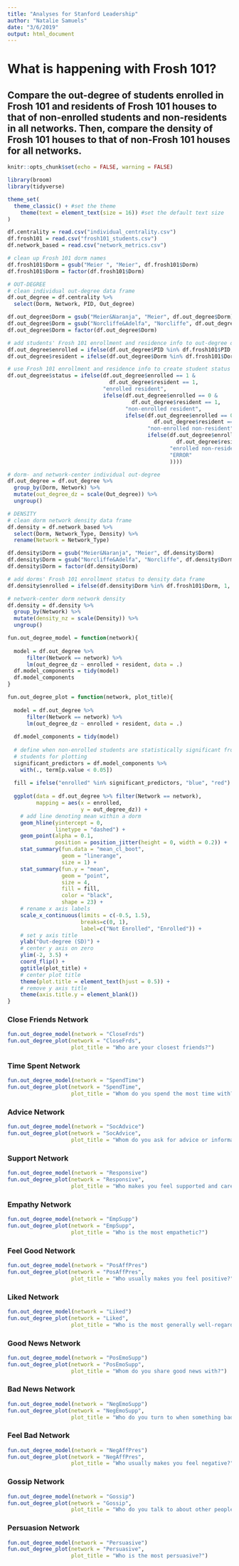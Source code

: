 ```yaml
---
title: "Analyses for Stanford Leadership"
author: "Natalie Samuels"
date: "3/6/2019"
output: html_document
---
```


# What is happening with Frosh 101?
## Compare the out-degree of students enrolled in Frosh 101 and residents of Frosh 101 houses to that of non-enrolled students and non-residents in all networks. Then, compare the density of Frosh 101 houses to that of non-Frosh 101 houses for all networks. 


```r
knitr::opts_chunk$set(echo = FALSE, warning = FALSE)
```


```r
library(broom)
library(tidyverse)

theme_set(
  theme_classic() + #set the theme 
    theme(text = element_text(size = 16)) #set the default text size
)
```


```r

df.centrality = read.csv("individual_centrality.csv")
df.frosh101 = read.csv("frosh101_students.csv")
df.network_based = read.csv("network_metrics.csv")

```


```r

# clean up Frosh 101 dorm names
df.frosh101$Dorm = gsub("Meier ", "Meier", df.frosh101$Dorm)
df.frosh101$Dorm = factor(df.frosh101$Dorm)

# OUT-DEGREE
# clean individual out-degree data frame
df.out_degree = df.centrality %>% 
  select(Dorm, Network, PID, Out_degree)

df.out_degree$Dorm = gsub("Meier&Naranja", "Meier", df.out_degree$Dorm)
df.out_degree$Dorm = gsub("Norcliffe&Adelfa", "Norcliffe", df.out_degree$Dorm)
df.out_degree$Dorm = factor(df.out_degree$Dorm)

# add students' Frosh 101 enrollment and residence info to out-degree data frame
df.out_degree$enrolled = ifelse(df.out_degree$PID %in% df.frosh101$PID, 1, 0)
df.out_degree$resident = ifelse(df.out_degree$Dorm %in% df.frosh101$Dorm, 1, 0)

# use Frosh 101 enrollment and residence info to create student status column
df.out_degree$status = ifelse(df.out_degree$enrolled == 1 & 
                                df.out_degree$resident == 1, 
                              "enrolled resident", 
                              ifelse(df.out_degree$enrolled == 0 & 
                                       df.out_degree$resident == 1,
                                     "non-enrolled resident", 
                                     ifelse(df.out_degree$enrolled == 0 & 
                                              df.out_degree$resident == 0, 
                                            "non-enrolled non-resident", 
                                            ifelse(df.out_degree$enrolled == 1 & 
                                                     df.out_degree$resident == 0, 
                                                   "enrolled non-resident", 
                                                   "ERROR"
                                                   ))))

# dorm- and network-center individual out-degree
df.out_degree = df.out_degree %>% 
  group_by(Dorm, Network) %>% 
  mutate(out_degree_dz = scale(Out_degree)) %>% 
  ungroup()

# DENSITY
# clean dorm network density data frame
df.density = df.network_based %>% 
  select(Dorm, Network_Type, Density) %>% 
  rename(Network = Network_Type)

df.density$Dorm = gsub("Meier&Naranja", "Meier", df.density$Dorm)
df.density$Dorm = gsub("Norcliffe&Adelfa", "Norcliffe", df.density$Dorm)
df.density$Dorm = factor(df.density$Dorm)

# add dorms' Frosh 101 enrollment status to density data frame
df.density$enrolled = ifelse(df.density$Dorm %in% df.frosh101$Dorm, 1, 0)

# network-center dorm network density
df.density = df.density %>% 
  group_by(Network) %>% 
  mutate(density_nz = scale(Density)) %>% 
  ungroup()

```


```r
fun.out_degree_model = function(network){
  
  model = df.out_degree %>% 
      filter(Network == network) %>% 
      lm(out_degree_dz ~ enrolled + resident, data = .)
  df.model_components = tidy(model)
  df.model_components
}

fun.out_degree_plot = function(network, plot_title){
  
  model = df.out_degree %>% 
      filter(Network == network) %>% 
      lm(out_degree_dz ~ enrolled + resident, data = .)
  
  df.model_components = tidy(model)
  
  # define when non-enrolled students are statistically significant from enrolled
  # students for plotting
  significant_predictors = df.model_components %>% 
    with(., term[p.value < 0.05])
  
  fill = ifelse("enrolled" %in% significant_predictors, "blue", "red")
  
  ggplot(data = df.out_degree %>% filter(Network == network), 
         mapping = aes(x = enrolled, 
                       y = out_degree_dz)) +
    # add line denoting mean within a dorm
    geom_hline(yintercept = 0, 
               linetype = "dashed") + 
    geom_point(alpha = 0.1, 
               position = position_jitter(height = 0, width = 0.2)) +
    stat_summary(fun.data = "mean_cl_boot",
                 geom = "linerange",
                 size = 1) +
    stat_summary(fun.y = "mean",
                 geom = "point",
                 size = 4, 
                 fill = fill,
                 color = "black",
                 shape = 23) + 
    # rename x axis labels
    scale_x_continuous(limits = c(-0.5, 1.5), 
                       breaks=c(0, 1),
                       label=c("Not Enrolled", "Enrolled")) +
    # set y axis title
    ylab("Out-degree (SD)") +
    # center y axis on zero
    ylim(-2, 3.5) + 
    coord_flip() + 
    ggtitle(plot_title) + 
    # center plot title
    theme(plot.title = element_text(hjust = 0.5)) + 
    # remove y axis title
    theme(axis.title.y = element_blank())
}
```


### Close Friends Network
```r

fun.out_degree_model(network = "CloseFrds")
fun.out_degree_plot(network = "CloseFrds", 
                    plot_title = "Who are your closest friends?")

```


### Time Spent Network
```r

fun.out_degree_model(network = "SpendTime")
fun.out_degree_plot(network = "SpendTime", 
                    plot_title = "Whom do you spend the most time with?")

```


### Advice Network
```r

fun.out_degree_model(network = "SocAdvice")
fun.out_degree_plot(network = "SocAdvice", 
                    plot_title = "Whom do you ask for advice or information?")

```


### Support Network
```r

fun.out_degree_model(network = "Responsive")
fun.out_degree_plot(network = "Responsive", 
                    plot_title = "Who makes you feel supported and cared for?")

```


### Empathy Network
```r

fun.out_degree_model(network = "EmpSupp")
fun.out_degree_plot(network = "EmpSupp", 
                    plot_title = "Who is the most empathetic?")

```


### Feel Good Network
```r

fun.out_degree_model(network = "PosAffPres")
fun.out_degree_plot(network = "PosAffPres", 
                    plot_title = "Who usually makes you feel positive?")

```


### Liked Network
```r

fun.out_degree_model(network = "Liked")
fun.out_degree_plot(network = "Liked", 
                    plot_title = "Who is the most generally well-regarded or liked?")

```


### Good News Network
```r

fun.out_degree_model(network = "PosEmoSupp")
fun.out_degree_plot(network = "PosEmoSupp", 
                    plot_title = "Whom do you share good news with?")

```


### Bad News Network
```r

fun.out_degree_model(network = "NegEmoSupp")
fun.out_degree_plot(network = "NegEmoSupp", 
                    plot_title = "Who do you turn to when something bad happens?")

```


### Feel Bad Network
```r

fun.out_degree_model(network = "NegAffPres")
fun.out_degree_plot(network = "NegAffPres", 
                    plot_title = "Who usually makes you feel negative?")

```


### Gossip Network
```r

fun.out_degree_model(network = "Gossip")
fun.out_degree_plot(network = "Gossip", 
                    plot_title = "Who do you talk to about other people?")

```


### Persuasion Network
```r

fun.out_degree_model(network = "Persuasive")
fun.out_degree_plot(network = "Persuasive", 
                    plot_title = "Who is the most persuasive?")

```

